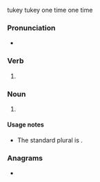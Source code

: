 tukey tukey one time one time
===Pronunciation===
* {{IPA|/naɪfs/|lang=en}}

===Verb===
{{head|en|verb form}}

# {{en-third-person singular of|knife}}

===Noun===
{{head|en|noun plural form}}

# {{lb|en|nonstandard}} {{plural of|knife|lang=en}}

====Usage notes====
* The standard plural is {{m|en|knives}}.

===Anagrams===
* {{anagrams|en|a=efikns|Finkes}}